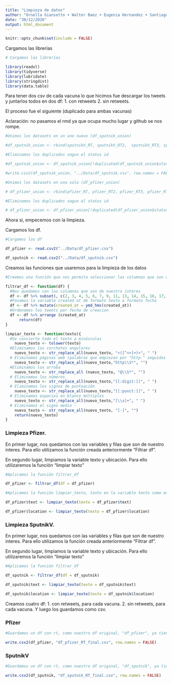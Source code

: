 ```yaml
---
title: "Limpieza de datos"
author: "Ornella Giansetto + Walter Baez + Eugenia Hernandez + Santiago Caviglia + Fernando Zaffaroni"
date: "30/12/2020"
output: html_document
---
```


```r
knitr::opts_chunk$set(include = FALSE)
```

Cargamos las librerías

```r
# Cargamos las librerías

library(readxl)
library(tidyverse)
library(lubridate)
library(stringdist)
library(data.table)
```

Para tener dos csv de cada vacuna lo que hicimos fue descargar los tweets y juntarlos todos en dos df: 1. con retweets 2. sin retweets.

El proceso fue el siguiente (duplicado para ambas vacunas)

Aclaración: no pasamos el rmd ya que ocupa mucho lugar y github se nos rompe.

```r
#Unimos los datasets en un uno nuevo (df_sputnik_union)

#df_sputnik_union <- rbind(sputnikV_RT, sputnikV_RT2,  sputnikV_RT3, sputnikV_RT4, sputnikV_RT5, sputnikV_RT6, sputnikV_RT7, sputnikV_RT8, sputnikV_RT9, sputnikV_RT10, sputnikV_RT11, sputnikV_RT12, sputnikV_RT13)

#Eliminamos los duplicados segun el status id

#df_sputnik_union <- df_sputnik_union[!duplicated(df_sputnik_union$status_id),]

#write.csv2(df_sputnik_union, "../Data/df_sputnik.csv", row.names = FALSE)

#Unimos los datasets en uno solo (df_pfizer_union)

# df_pfizer_union <- rbind(pfizer_RT, pfizer_RT2, pfizer_RT3, pfizer_RT4, pfizer_RT5, pfizer_RT6, pfizer_RT7, pfizer_RT8, pfizer_RT9, pfizer_RT10, pfizer_RT11, pfizer_RT12, pfizer_RT13)

#Eliminamos los duplicados segun el status id

# df_pfizer_union <- df_pfizer_union[!duplicated(df_pfizer_union$status_id),]

```

Ahora si, empecemos con la limpieza.

Cargamos los df. 

```r
#Cargamos los df 

df_pfizer <- read.csv2("../Data/df_pfizer.csv")

df_sputnik <- read.csv2("../Data/df_sputnik.csv")

```

Creamos las funciones que usaremos para la limpieza de los datos 

```r

#Creemos una función que nos permita seleccionar las columnas que son de nuestro interes, y a su vez, filtrar por la variable ubicación. Además, cambiamos el formato de la variable fecha y la ordenamos de manera ascedente.

filtrar_df <- function(df) {
  #Nos quedamos con las columnas que son de nuestro interes
  df <- df %>% subset(, c(2, 3, 4, 5, 6, 7, 9, 11, 13, 14, 15, 16, 17, 18, 31, 32, 49, 55, 56, 57, 75, 79, 85))   
  #Pasamos la variable created at de formato texto a formato fecha
  df <- df %>% mutate(created_at = ymd_hms(created_at)) 
  #Ordenamos los tweets por fecha de creacion
  df <- df %>% arrange (created_at) 
      return(df)
}

limpiar_texto <- function(texto){
  #Se convierte todo el texto a minúsculas
    nuevo_texto <- tolower(texto)
  #Eliminamos los corchetes angulares
    nuevo_texto <- str_replace_all(nuevo_texto, "<([^<>]+)>", " ")
  # Eliminamos páginas web (palabras que empiezan por "http." seguidas de cualquier cosa que no sea un espacio)    
    nuevo_texto <- str_replace_all(nuevo_texto,"http\\S*", "")
  #Eliminamos los arroba 
    nuevo_texto <- str_replace_all (nuevo_texto, "@\\S*", "")
  # Eliminamos los números
    nuevo_texto <- str_replace_all(nuevo_texto,"[[:digit:]]", " ")
  # Eliminamos los signos de puntuación
    nuevo_texto <- str_replace_all(nuevo_texto,"[[:punct:]]", " ")
  # Eliminamos espacios en blanco múltiples
    nuevo_texto <- str_replace_all(nuevo_texto,"[\\s]+", " ")
  # Eliminamos el signo medio - 
    nuevo_texto <- str_replace_all(nuevo_texto, "[-]", "")
    return(nuevo_texto)
}

```

### Limpieza Pfizer.

En primer lugar, nos quedamos con las variables y filas que son de nuestro interes. Para ello utilizamos la función creada anteriormente "Filtrar df".

En segundo lugar, limpiamos la variable texto y ubicación. Para ello utilizaremos la función "limpiar texto"


```r
#Aplicamos la función filtrar_df 

df_pfizer <- filtrar_df(df = df_pfizer)

#Aplicamos la función limpiar_texto, tanto en la variable texto como en la de ubicación.

df_pfizer$text <- limpiar_texto(texto = df_pfizer$text)

df_pfizer$location <- limpiar_texto(texto = df_pfizer$location)

```

### Limpieza SputnikV.

En primer lugar, nos quedamos con las variables y filas que son de nuestro interes. Para ello utilizamos la función creada anteriormente "Filtrar df".

En segundo lugar, limpiamos la variable texto y ubicación. Para ello utilizaremos la función "limpiar texto"

```r

#Aplicamos la función filtrar_df

df_sputnik <- filtrar_df(df = df_sputnik)

df_sputnik$text <- limpiar_texto(texto = df_sputnik$text)

df_sputnik$location <- limpiar_texto(texto = df_sputnik$location)

```

Creamos cuatro df: 1. con retweets, para cada vacuna. 2. sin retweets,  para cada vacuna. Y luego los guardamos como csv.

### Pfizer

```r
#Guardamos un df con rt, como nuestro df original, "df_pfizer", ya tiene los rt, lo unico que hacemos es guardarlo en csv con otro nombre "df_pfizer_RT_final"

write.csv2(df_pfizer, "df_pfizer_RT_final.csv", row.names = FALSE)
```

### SputnikV

```r

#Guardamos un df con rt, como nuestro df original, "df_sputnik", ya tiene los rt, lo unico que hacemos es guardarlo en csv con otro nombre "df_sputnik_RT_final"

write.csv2(df_sputnik, "df_sputnik_RT_final.csv", row.names = FALSE)
```


